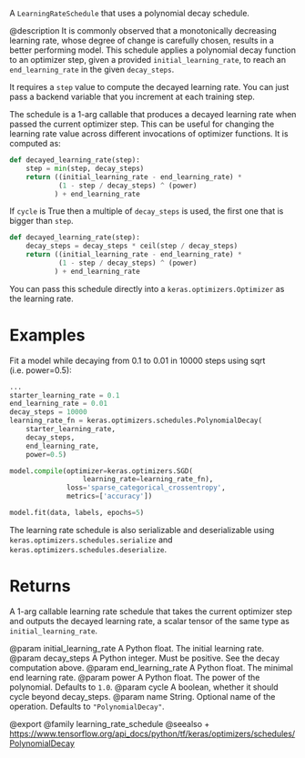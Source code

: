 A `LearningRateSchedule` that uses a polynomial decay schedule.

@description
It is commonly observed that a monotonically decreasing learning rate, whose
degree of change is carefully chosen, results in a better performing model.
This schedule applies a polynomial decay function to an optimizer step,
given a provided `initial_learning_rate`, to reach an `end_learning_rate`
in the given `decay_steps`.

It requires a `step` value to compute the decayed learning rate. You
can just pass a backend variable that you increment at each training
step.

The schedule is a 1-arg callable that produces a decayed learning rate
when passed the current optimizer step. This can be useful for changing the
learning rate value across different invocations of optimizer functions.
It is computed as:

```python
def decayed_learning_rate(step):
    step = min(step, decay_steps)
    return ((initial_learning_rate - end_learning_rate) *
            (1 - step / decay_steps) ^ (power)
           ) + end_learning_rate
```

If `cycle` is True then a multiple of `decay_steps` is used, the first one
that is bigger than `step`.

```python
def decayed_learning_rate(step):
    decay_steps = decay_steps * ceil(step / decay_steps)
    return ((initial_learning_rate - end_learning_rate) *
            (1 - step / decay_steps) ^ (power)
           ) + end_learning_rate
```

You can pass this schedule directly into a `keras.optimizers.Optimizer`
as the learning rate.

# Examples
Fit a model while decaying from 0.1 to 0.01 in 10000 steps using
sqrt (i.e. power=0.5):

```python
...
starter_learning_rate = 0.1
end_learning_rate = 0.01
decay_steps = 10000
learning_rate_fn = keras.optimizers.schedules.PolynomialDecay(
    starter_learning_rate,
    decay_steps,
    end_learning_rate,
    power=0.5)

model.compile(optimizer=keras.optimizers.SGD(
                  learning_rate=learning_rate_fn),
              loss='sparse_categorical_crossentropy',
              metrics=['accuracy'])

model.fit(data, labels, epochs=5)
```

The learning rate schedule is also serializable and deserializable using
`keras.optimizers.schedules.serialize` and
`keras.optimizers.schedules.deserialize`.

# Returns
A 1-arg callable learning rate schedule that takes the current optimizer
step and outputs the decayed learning rate, a scalar tensor of the
same type as `initial_learning_rate`.

@param initial_learning_rate A Python float. The initial learning rate.
@param decay_steps A Python integer. Must be positive. See the decay
    computation above.
@param end_learning_rate A Python float. The minimal end learning rate.
@param power A Python float. The power of the polynomial. Defaults to
    `1.0`.
@param cycle A boolean, whether it should cycle beyond decay_steps.
@param name String.  Optional name of the operation. Defaults to
    `"PolynomialDecay"`.

@export
@family learning_rate_schedule
@seealso
+ <https://www.tensorflow.org/api_docs/python/tf/keras/optimizers/schedules/PolynomialDecay>
